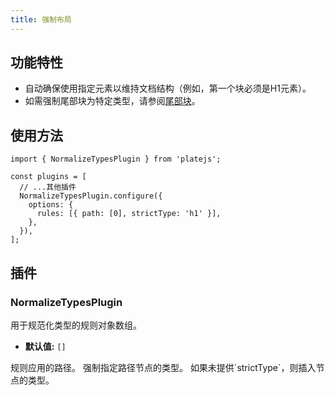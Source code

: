 ```yaml
---
title: 强制布局
---
```


<PackageInfo>

## 功能特性

- 自动确保使用指定元素以维持文档结构（例如，第一个块必须是H1元素）。
- 如需强制尾部块为特定类型，请参阅[尾部块](/docs/trailing-block)。

</PackageInfo>

## 使用方法

```tsx
import { NormalizeTypesPlugin } from 'platejs';

const plugins = [
  // ...其他插件
  NormalizeTypesPlugin.configure({
    options: {
      rules: [{ path: [0], strictType: 'h1' }],
    },
  }),
];
```

## 插件

### NormalizeTypesPlugin

<API name="NormalizeTypesPlugin">
<APIOptions>
<APIItem name="rules" type="Rule[]" optional>
用于规范化类型的规则对象数组。

- **默认值:** `[]`
</APIItem>
</APIOptions>

<APIOptions type="Rule">
  <APIItem name="path" type="Path">
    规则应用的路径。
  </APIItem>
  <APIItem name="strictType" type="string" optional>
    强制指定路径节点的类型。
  </APIItem>
  <APIItem name="type" type="string" optional>
    如果未提供`strictType`，则插入节点的类型。
  </APIItem>
</APIOptions>
</API>